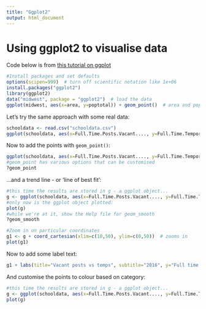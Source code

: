 ```yaml
---
title: "Ggplot2"
output: html_document
---
```


# Using ggplot2 to visualise data

Code below is from [this tutorial on ggplot](http://r-statistics.co/Complete-Ggplot2-Tutorial-Part1-With-R-Code.html)

```r
#Install packages and set defaults
options(scipen=999)  # turn off scientific notation like 1e+06
install.packages("ggplot2")
library(ggplot2)
data("midwest", package = "ggplot2")  # load the data
ggplot(midwest, aes(x=area, y=poptotal)) + geom_point()  # area and poptotal are columns in 'midwest'
```

Let's try the same approach with some real data:

```r
schooldata <- read.csv("schooldata.csv")
ggplot(schooldata, aes(x=Full.Time.Posts.Vacant...., y=Full.Time.Temporarily.Filled.Posts....))
```

Now to add the points with `geom_point()`:

```r
ggplot(schooldata, aes(x=Full.Time.Posts.Vacant...., y=Full.Time.Temporarily.Filled.Posts....)) + geom_point(col="orange", size=0.5) 
#geom_point has various options that can be customised
?geom_point
```

...and a trend line - or 'line of best fit':

```r
#this time the results are stored in g - a ggplot object...
g <- ggplot(schooldata, aes(x=Full.Time.Posts.Vacant...., y=Full.Time.Temporarily.Filled.Posts....)) + geom_point() + geom_smooth(method="lm", col="yellow")
#only now is the ggplot object plotted:
plot(g)
#while we're at it, show the Help file for geom_smooth
?geom_smooth
```

```r
#Zoom in on particular coordinates
g1 <- g + coord_cartesian(xlim=c(10,50), ylim=c(0,50))  # zooms in
plot(g1)
```

Now to add some label text:

```r
g1 + labs(title="Vacant posts vs temps", subtitle="2016", y="Full time temporarily filled posts", x="Full-Time Posts Vacant (%)", caption="2016 school vacancies")
```

And customise the points to colour based on category:

```r
#this time the results are stored in g - a ggplot object...
g <- ggplot(schooldata, aes(x=Full.Time.Posts.Vacant...., y=Full.Time.Temporarily.Filled.Posts....)) + geom_point(aes(col=type)) + geom_smooth(method="lm", col="yellow") + labs(title="Vacant posts vs temps", subtitle="2016", y="Full time temporarily filled posts", x="Full-Time Posts Vacant (%)", caption="2016 school vacancies")
plot(g)
```
